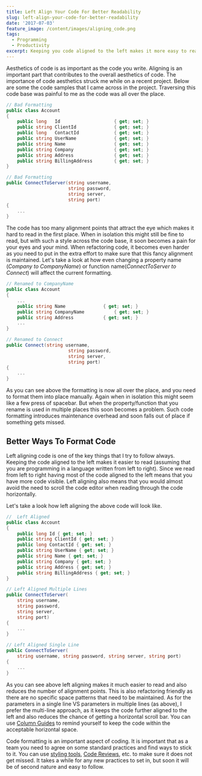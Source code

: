```yaml
---
title: Left Align Your Code For Better Readability
slug: left-align-your-code-for-better-readability
date: '2017-07-03'
feature_image: /content/images/aligning_code.png
tags:
  - Programming
  - Productivity
excerpt: Keeping you code aligned to the left makes it more easy to read and refactor.
---
```

Aesthetics of code is as important as the code you write. Aligning is an important part that contributes to the overall aesthetics of code. The importance of code aesthetics struck me while on a recent project. Below are some the code samples that I came across in the project. Traversing this code base was painful to me as the code was all over the place.

```csharp
// Bad Formatting
public class Account
{
    public long   Id                    { get; set; }
    public string ClientId              { get; set; }
    public long   ContactId             { get; set; }
    public string UserName              { get; set; }
    public string Name                  { get; set; }
    public string Company               { get; set; }
    public string Address               { get; set; }
    public string BillingAddress        { get; set; }
}

```
```csharp
// Bad Formatting
public ConnectToServer(string username,
                       string password,
                       string server,
                       string port)
{
    ...
}

```

The code has too many alignment points that attract the eye which makes it hard to read in the first place. When in isolation this might still be fine to read, but with such a style across the code base, it soon becomes a pain for your eyes and your mind. When refactoring code, it becomes even harder as you need to put in the extra effort to make sure that this fancy alignment is maintained. Let's take a look at how even changing a property name (_Company to CompanyName_) or function name(_ConnectToServer to Connect_) will affect the current formatting.

```csharp
// Renamed to CompanyName
public class Account
{
    ...
    public string Name              { get; set; }
    public string CompanyName           { get; set; }
    public string Address           { get; set; }
    ...
}

```
```csharp
// Renamed to Connect
public Connect(string username,
                       string password,
                       string server,
                       string port)
{
    ...
}

```

As you can see above the formatting is now all over the place, and you need to format them into place manually. Again when in isolation this might seem like a few press of spacebar. But when the property/function that you rename is used in multiple places this soon becomes a problem. Such code formatting introduces maintenance overhead and soon falls out of place if something gets missed.

## Better Ways To Format Code

Left aligning code is one of the key things that I try to follow always. Keeping the code aligned to the left makes it easier to read (assuming that you are programming in a language written from left to right). Since we read from left to right having most of the code aligned to the left means that you have more code visible. Left aligning also means that you would almost avoid the need to scroll the code editor when reading through the code horizontally.

Let's take a look how left aligning the above code will look like.

```csharp
//  Left Aligned
public class Account
{
    public long Id { get; set; }
    public string ClientId { get; set; }
    public long ContactId { get; set; }
    public string UserName { get; set; }
    public string Name { get; set; }
    public string Company { get; set; }
    public string Address { get; set; }
    public string BillingAddress { get; set; }
}

```
```csharp
// Left Aligned Multiple Lines
public ConnectToServer(
    string username,
    string password,
    string server,
    string port)
{
    ...
}

```
```csharp
// Left Aligned Single Line
public ConnectToServer(
    string username, string password, string server, string port)
{
    ...
}

```

As you can see above left aligning makes it much easier to read and also reduces the number of alignment points. This is also refactoring friendly as there are no specific space patterns that need to be maintained. As for the parameters in a single line VS parameters in multiple lines (as above), I prefer the multi-line approach, as it keeps the code further aligned to the left and also reduces the chance of getting a horizontal scroll bar. You can use [Column Guides](/blog/introducing-code-formatting-into-a-large-codebase/) to remind yourself to keep the code within the acceptable horizontal space.

Code formatting is an important aspect of coding. It is important that as a team you need to agree on some standard practices and find ways to stick to it. You can use [styling tools](/blog/introducing-code-formatting-into-a-large-codebase/), [Code Reviews](/blog/code-review/), etc. to make sure it does not get missed. It takes a while for any new practices to set in, but soon it will be of second nature and easy to follow.
